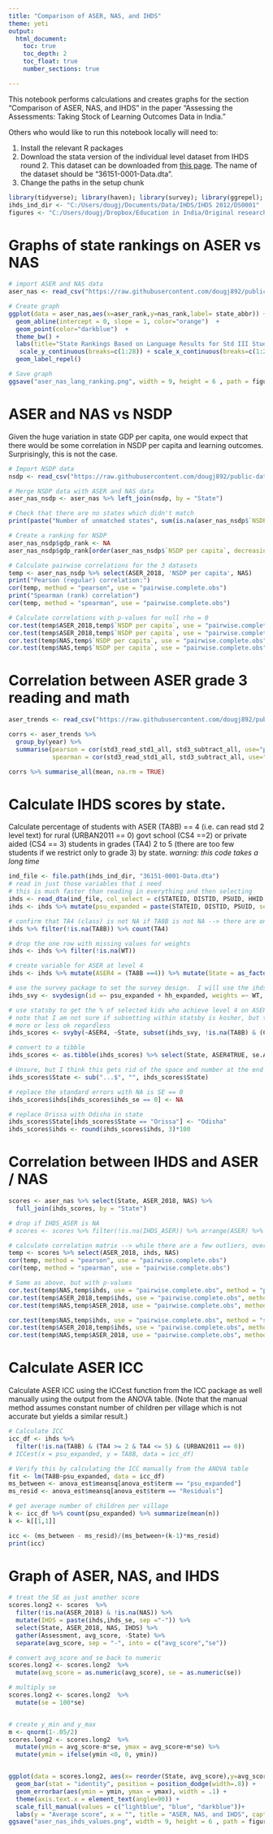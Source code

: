 ---
title: "Comparison of ASER, NAS, and IHDS"
theme: yeti
output: 
  html_document:
    toc: true
    toc_depth: 2
    toc_float: true
    number_sections: true

---

This notebook performs calculations and creates graphs for the section "Comparison of ASER, NAS, and IHDS" in the paper "Assessing the Assessments: Taking Stock of Learning Outcomes Data in India."

Others who would like to run this notebook locally will need to:

1. Install the relevant R packages
2. Download the stata version of the individual level dataset from IHDS round 2. This dataset can be downloaded from [this page](https://www.icpsr.umich.edu/web/ICPSR/studies/36151?q=india+human+development+survey&searchSource=icpsr-landing#). The name of the dataset should be "36151-0001-Data.dta".
3. Change the paths in the setup chunk

```{r setup}
library(tidyverse); library(haven); library(survey); library(ggrepel); library(ICC)
ihds_ind_dir <- "C:/Users/dougj/Documents/Data/IHDS/IHDS 2012/DS0001"
figures <- "C:/Users/dougj/Dropbox/Education in India/Original research/aservnas/figures"
```

# Graphs of state rankings on ASER vs NAS

```{r}
# import ASER and NAS data
aser_nas <- read_csv("https://raw.githubusercontent.com/dougj892/public-datasets/master/ASER%202018%20and%20NAS%202017%20govt%20school%20grade%203%20reading.csv")

# Create graph
ggplot(data = aser_nas,aes(x=aser_rank,y=nas_rank,label= state_abbr)) +
  geom_abline(intercept = 0, slope = 1, color="orange")  +
  geom_point(color="darkblue")  +
  theme_bw() + 
  labs(title="State Rankings Based on Language Results for Std III Students (Rural)", x = "Rank in ASER (2018)", y = "Rank in NAS (2017)") + 
   scale_y_continuous(breaks=c(1:28)) + scale_x_continuous(breaks=c(1:28))  + theme(panel.grid.minor = element_blank(), panel.grid.major = element_line(colour = "gray",size=0.1)) + 
  geom_label_repel() 

# Save graph
ggsave("aser_nas_lang_ranking.png", width = 9, height = 6 , path = figures)

```

# ASER and NAS vs NSDP
Given the huge variation in state GDP per capita, one would expect that there would be some correlation in NSDP per capita and learning outcomes. Surprisingly, this is not the case.

```{r}
# Import NSDP data
nsdp <- read_csv("https://raw.githubusercontent.com/dougj892/public-datasets/master/state%20GDP%20per%20capita.csv")

# Merge NSDP data with ASER and NAS data
aser_nas_nsdp <- aser_nas %>% left_join(nsdp, by = "State")

# Check that there are no states which didn't match
print(paste("Number of unmatched states", sum(is.na(aser_nas_nsdp$`NSDP per capita`))))

# Create a ranking for NSDP
aser_nas_nsdp$gdp_rank <- NA
aser_nas_nsdp$gdp_rank[order(aser_nas_nsdp$`NSDP per capita`, decreasing = TRUE)] <- 1:nrow(aser_nas_nsdp)

# Calculate pairwise correlations for the 3 datasets
temp <- aser_nas_nsdp %>% select(ASER_2018, 'NSDP per capita', NAS)
print("Pearson (regular) correlation:")
cor(temp, method = "pearson", use = "pairwise.complete.obs")
print("Spearman (rank) correlation")
cor(temp, method = "spearman", use = "pairwise.complete.obs")

# Calculate correlations with p-values for null rho = 0
cor.test(temp$ASER_2018,temp$`NSDP per capita`, use = "pairwise.complete.obs", method = "pearson")
cor.test(temp$ASER_2018,temp$`NSDP per capita`, use = "pairwise.complete.obs", method = "spearman")
cor.test(temp$NAS,temp$`NSDP per capita`, use = "pairwise.complete.obs", method = "pearson")
cor.test(temp$NAS,temp$`NSDP per capita`, use = "pairwise.complete.obs", method = "spearman")

```
# Correlation between ASER grade 3 reading and math

```{r}
aser_trends <- read_csv("https://raw.githubusercontent.com/dougj892/public-datasets/master/ASER%20trends%20over%20time.csv")

corrs <- aser_trends %>% 
  group_by(year) %>% 
  summarise(pearson = cor(std3_read_std1_all, std3_subtract_all, use="pairwise.complete.obs", method="pearson"),
            spearman = cor(std3_read_std1_all, std3_subtract_all, use="pairwise.complete.obs", method="spearman"))

corrs %>% summarise_all(mean, na.rm = TRUE)
```

# Calculate IHDS scores by state. 
Calculate percentage of students with ASER (TA8B) == 4 (i.e. can read std 2 level text) for rural (URBAN2011 == 0) govt school (CS4 ==2) or private aided (CS4 == 3) students in grades (TA4) 2 to 5 (there are too few students if we restrict only to grade 3) by state. *warning: this code takes a long time* 

```{r}
ind_file <- file.path(ihds_ind_dir, "36151-0001-Data.dta")
# read in just those variables that i need
# this is much faster than reading in everything and then selecting
ihds <- read_dta(ind_file, col_select = c(STATEID, DISTID, PSUID, HHID, HHSPLITID, PERSONID, IDPSU, WT, RO3, RO7, RO5, URBAN2011, starts_with("CS"), starts_with("TA"), starts_with("ED")))
ihds <- ihds %>% mutate(psu_expanded = paste(STATEID, DISTID, PSUID, sep ="-"), hh_expanded = paste(STATEID, DISTID, PSUID, HHID, HHSPLITID, sep ="-"))

# confirm that TA4 (class) is not NA if TA8B is not NA --> there are only 38 instances when TA8B is not NA but TA4 is NA
ihds %>% filter(!is.na(TA8B)) %>% count(TA4)

# drop the one row with missing values for weights
ihds <- ihds %>% filter(!is.na(WT))

# create variable for ASER at level 4
ihds <- ihds %>% mutate(ASER4 = (TA8B ==4)) %>% mutate(State = as_factor(STATEID))
```

``` {r}
# use the survey package to set the survey design.  I will use the ihds_svy object to calculate CIs
ihds_svy <- svydesign(id =~ psu_expanded + hh_expanded, weights =~ WT, data = ihds)

# use statsby to get the % of selected kids who achieve level 4 on ASER reading by state
# note that I am not sure if subsetting within statsby is kosher, but the standard errors should be ok 
# more or less ok regardless
ihds_scores <- svyby(~ASER4, ~State, subset(ihds_svy, !is.na(TA8B) & (CS4 == 2 | CS4 == 3) & (TA4 >= 2 & TA4 <= 5) & (URBAN2011 == 0)), svymean, na.rm=TRUE)

# convert to a tibble
ihds_scores <- as.tibble(ihds_scores) %>% select(State, ASER4TRUE, se.ASER4TRUE) %>% rename(ihds = ASER4TRUE, ihds_se = se.ASER4TRUE)

# Unsure, but I think this gets rid of the space and number at the end of the state name
ihds_scores$State <- sub("...$", "", ihds_scores$State)

# replace the standard errors with NA is SE == 0
ihds_scores$ihds[ihds_scores$ihds_se == 0] <- NA

# replace Orissa with Odisha in state 
ihds_scores$State[ihds_scores$State == "Orissa"] <- "Odisha"
ihds_scores$ihds <- round(ihds_scores$ihds, 3)*100

```

# Correlation between IHDS and ASER / NAS

```{r}
scores <- aser_nas %>% select(State, ASER_2018, NAS) %>% 
  full_join(ihds_scores, by = "State")

# drop if IHDS_ASER is NA
# scores <- scores %>% filter(!is.na(IHDS_ASER)) %>% arrange(ASER) %>% select(State, ASER, IHDS_ASER, NAS, obs)

# calculate correlation matrix --> while there are a few outliers, overall the ASER data and IHDS data match Ok
temp <- scores %>% select(ASER_2018, ihds, NAS)
cor(temp, method = "pearson", use = "pairwise.complete.obs")
cor(temp, method = "spearman", use = "pairwise.complete.obs")

# Same as above, but with p-values
cor.test(temp$NAS,temp$ihds, use = "pairwise.complete.obs", method = "pearson")
cor.test(temp$ASER_2018,temp$ihds, use = "pairwise.complete.obs", method = "pearson")
cor.test(temp$NAS,temp$ASER_2018, use = "pairwise.complete.obs", method = "pearson")

cor.test(temp$NAS,temp$ihds, use = "pairwise.complete.obs", method = "spearman")
cor.test(temp$ASER_2018,temp$ihds, use = "pairwise.complete.obs", method = "spearman")
cor.test(temp$NAS,temp$ASER_2018, use = "pairwise.complete.obs", method = "spearman")
```

# Calculate ASER ICC

Calculate ASER ICC using the ICCest function from the ICC package as well manually using the output from the ANOVA table. (Note that the manual method assumes constant number of children per village which is not accurate but yields a similar result.)

```{r}
# Calculate ICC
icc_df <- ihds %>% 
  filter(!is.na(TA8B) & (TA4 >= 2 & TA4 <= 5) & (URBAN2011 == 0))
# ICCest(x = psu_expanded, y = TA8B, data = icc_df)

# Verify this by calculating the ICC manually from the ANOVA table
fit <- lm(TA8B~psu_expanded, data = icc_df)
ms_between <- anova_est$meansq[anova_est$term == "psu_expanded"]
ms_resid <- anova_est$meansq[anova_est$term == "Residuals"]

# get average number of children per village
k <- icc_df %>% count(psu_expanded) %>% summarize(mean(n))
k <- k[[1,1]]

icc <- (ms_between - ms_resid)/(ms_between+(k-1)*ms_resid)
print(icc)
```

# Graph of ASER, NAS, and IHDS


```{r}
# treat the SE as just another score
scores.long2 <- scores  %>%
  filter(!is.na(ASER_2018) & !is.na(NAS)) %>% 
  mutate(IHDS = paste(ihds,ihds_se, sep ="-")) %>% 
  select(State, ASER_2018, NAS, IHDS) %>% 
  gather(Assessment, avg_score, -State) %>%
  separate(avg_score, sep = "-", into = c("avg_score","se"))

# convert avg_score and se back to numeric 
scores.long2 <- scores.long2  %>%
  mutate(avg_score = as.numeric(avg_score), se = as.numeric(se))

# multiply se 
scores.long2 <- scores.long2  %>%
  mutate(se = 100*se)


# create y_min and y_max
m <- qnorm(1-.05/2)
scores.long2 <- scores.long2  %>%
  mutate(ymin = avg_score-m*se, ymax = avg_score+m*se) %>%
  mutate(ymin = ifelse(ymin <0, 0, ymin))


ggplot(data = scores.long2, aes(x= reorder(State, avg_score),y=avg_score, fill= Assessment)) + 
  geom_bar(stat = "identity", position = position_dodge(width=.8)) + 
  geom_errorbar(aes(ymin = ymin, ymax = ymax), width = .1) + 
  theme(axis.text.x = element_text(angle=90)) + 
  scale_fill_manual(values = c("lightblue", "blue", "darkblue"))+
  labs(y = "Average score", x = "", title = "ASER, NAS, and IHDS", caption = "Bars on IHDS estimates show 95% confidence intervals.")
ggsave("aser_nas_ihds_values.png", width = 9, height = 6 , path = figures)
```



